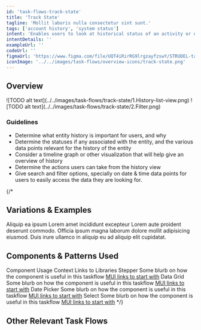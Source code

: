 ```yaml
---
id: 'task-flows-track-state'
title: 'Track State'
tagline: 'Mollit laboris nulla consectetur sint sunt.'
tags: ['account history', 'system status']
intent: 'Enables users to look at historical status of an activity or document which can aid issue debugging or retrieval of old data.'
intentDetails: ''
exampleUrl: ''
codeUrl: ''
figmaUrl: 'https://www.figma.com/file/UQT4iRirRG9lrgzayfzswY/STRUDEL-task-flows?type=design&node-id=16%3A69738&mode=design&t=YPdwq8c0BdXx5Um8-1'
iconImage: '../../images/task-flows/overview-icons/track-state.png'
---
```


## Overview

<Grid container spacing={4}>
  <Grid item md={4}>
    ![TODO alt text](../../images/task-flows/track-state/1.History-list-view.png)
  </Grid>
  <Grid item md={4}>
    ![TODO alt text](../../images/task-flows/track-state/2.Filter.png)
  </Grid>
</Grid>

### Guidelines

<ul>
  <li>
    Determine what entity history is important for users, and why
  </li>
  <li>
    Determine the statuses if any associated with the entity, and the various data points relevant for the history of the entity
  </li>
  <li>
    Consider a timeline graph or other visualization that will help give an overview of history
  </li>
  <li>
    Determine the actions users can take from the history view
  </li>
  <li>
    Give search and filter options, specially on date & time data points for users to easily access the data they are looking for.
  </li>
</ul>


{/*
## Variations & Examples

Aliquip ea ipsum Lorem amet incididunt excepteur Lorem aute proident deserunt commodo. Officia ipsum magna laborum dolore mollit adipisicing eiusmod. Duis irure ullamco in aliquip eu ad aliquip elit cupidatat.

## Components & Patterns Used

<InfoTable>
  <TableHead>
    <TableRow>
      <TableCell>Component</TableCell>
      <TableCell>Usage Context</TableCell>
      <TableCell>Links to Libraries</TableCell>
    </TableRow>
  </TableHead>
  <TableBody>
    <TableRow>
      <TableCell>Stepper</TableCell>
      <TableCell>Some blurb on how the component is useful in this taskflow</TableCell>
      <TableCell><a href="https://mui.com/material-ui/react-stepper/" target="_blank">MUI links to start with</a></TableCell>
    </TableRow>
    <TableRow>
      <TableCell>Data Grid</TableCell>
      <TableCell>Some blurb on how the component is useful in this taskflow</TableCell>
      <TableCell><a href="https://mui.com/x/react-data-grid/" target="_blank">MUI links to start with</a></TableCell>
    </TableRow>
    <TableRow>
      <TableCell>Date Picker</TableCell>
      <TableCell>Some blurb on how the component is useful in this taskflow</TableCell>
      <TableCell><a href="https://mui.com/x/react-date-pickers/" target="_blank">MUI links to start with</a></TableCell>
    </TableRow>
    <TableRow>
      <TableCell>Select</TableCell>
      <TableCell>Some blurb on how the component is useful in this taskflow</TableCell>
      <TableCell><a href="https://mui.com/material-ui/react-select/">MUI links to start with</a></TableCell>
    </TableRow>
  </TableBody>
</InfoTable>
*/}

## Other Relevant Task Flows

<Grid container spacing={4}>
  <Grid item md={6}>
    <TaskFlowCard name="Compare Data" />
  </Grid>
  <Grid item md={6}>
    <TaskFlowCard name="Compare Data" />
  </Grid>
</Grid>